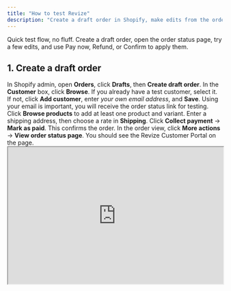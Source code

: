```yaml
---
title: "How to test Revize"
description: "Create a draft order in Shopify, make edits from the order status page, and confirm the changes with Pay now, Refund, or Confirm."
---
```


<Note>
  Quick test flow, no fluff. Create a draft order, open the order status page, try a few edits, and use Pay now, Refund, or Confirm to apply them.
</Note>

## 1. Create a draft order

<Steps>
  <Step title="Go to Orders → Drafts → Create draft order">
    In Shopify admin, open <strong>Orders</strong>, click <strong>Drafts</strong>, then <strong>Create draft order</strong>.
  </Step>

  <Step title="Select or create a test customer">
    In the <strong>Customer</strong> box, click <strong>Browse</strong>. If you already have a test customer, select it.  
    If not, click <strong>Add customer</strong>, enter <em>your own email address</em>, and <strong>Save</strong>.  
    Using your email is important, you will receive the order status link for testing.
  </Step>

  <Step title="Add items and a shipping rate">
    Click <strong>Browse products</strong> to add at least one product and variant. Enter a shipping address, then choose a rate in <strong>Shipping</strong>.
  </Step>

  <Step title="Convert the draft to an order">
    Click <strong>Collect payment</strong> → <strong>Mark as paid</strong>. This confirms the order.
  </Step>

  <Step title="Open the order status page">
    In the order view, click <strong>More actions</strong> → <strong>View order status page</strong>. You should see the Revize Customer Portal on the page.
  </Step>
</Steps>

<Frame>
  <iframe
    src="https://www.youtube.com/embed/qyCPbXqr_ow"
    title="Shopify: create a draft order"
    width="100%"
    height="320"
    style={{ border: 0, borderRadius: "12px", boxShadow: "0 4px 14px rgba(0,0,0,0.08)" }}
    allow="accelerometer; autoplay; clipboard-write; encrypted-media; gyroscope; picture-in-picture"
    allowFullScreen
  />
  <small>Video guide, creating a draft order in Shopify.</small>
</Frame>

---

## 2. Make edits on the order status page

<Steps>
  <Step title="Add a product">
    Add an item from the Revize Customer Portal. You will see a <strong>Pay now</strong> card with the extra amount and an updated order summary. Click <strong>Pay now</strong> to charge and apply the change.
  </Step>

  <Step title="Remove value or downgrade">
    Remove an item, lower quantity, or switch to a cheaper variant. Revize shows a <strong>Refund</strong> button with the amount and an updated summary. Click <strong>Refund</strong> to apply it.
  </Step>

  <Step title="Make a change with no price difference">
    Swap a variant that costs the same, or edit details that do not change the total. Revize shows a <strong>Confirm</strong> button. Click <strong>Confirm</strong> to apply the edit.
  </Step>

  <Step title="Use Undo if needed">
    Each proposed change includes an <strong>Undo</strong> option so you can return to the original state before applying it.
  </Step>
</Steps>

<Note>
  After you click <strong>Pay now</strong>, <strong>Refund</strong>, or <strong>Confirm</strong>, Revize updates the Shopify order immediately. The products, totals, and shipping method reflect the change right away.
</Note>

---

## 3. Scenarios to try

- **Update the shipping address.** Change the address and save. The order summary refreshes in the portal.  
- **Swap a variant (same price).** Change size or color. You will see **Confirm** and **Undo**. Click **Confirm** to apply.  
- **Add a product.** The portal shows a **Pay now** card with the additional amount and an updated summary. Click **Pay now** to charge and apply.  
- **Upgrade the shipping method.** Pick a faster option. If it costs more, you will see **Pay now** with the difference.  
- **Cancel the order.** Choose **Cancel order**. Revize follows your refund setting, either original payment or store credit, and shows the amount before you confirm.  
- **Generate a tax invoice.** Open **Edit tax invoice**, add or update billing details or a tax ID, then download the updated invoice.  
- **Contact support.** Use **Support** in the portal to send a request. This is useful when an edit needs human help.

---

<Note>
  Done. If you do not see the Revize Customer Portal and Notifications on the order status page, add the Revize blocks in the Shopify checkout editor, then test again.
</Note>
